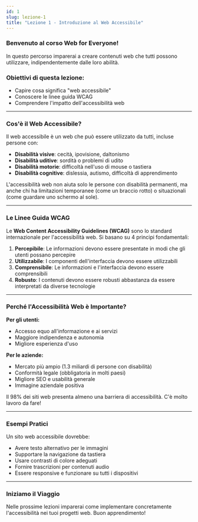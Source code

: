 ```yaml
---
id: 1
slug: lezione-1
title: "Lezione 1 - Introduzione al Web Accessibile"
---
```


### Benvenuto al corso Web for Everyone!

In questo percorso imparerai a creare contenuti web che tutti possono utilizzare, indipendentemente dalle loro abilità.

### Obiettivi di questa lezione:

- Capire cosa significa "web accessibile"
- Conoscere le linee guida WCAG
- Comprendere l'impatto dell'accessibilità web

---

### Cos'è il Web Accessibile?

Il web accessibile è un web che può essere utilizzato da tutti, incluse persone con:

- **Disabilità visive**: cecità, ipovisione, daltonismo
- **Disabilità uditive**: sordità o problemi di udito
- **Disabilità motorie**: difficoltà nell'uso di mouse o tastiera
- **Disabilità cognitive**: dislessia, autismo, difficoltà di apprendimento

<Banner type="info" title="Sapevi che?">
  L'accessibilità web non aiuta solo le persone con disabilità permanenti, ma
  anche chi ha limitazioni temporanee (come un braccio rotto) o situazionali
  (come guardare uno schermo al sole).
</Banner>

---

### Le Linee Guida WCAG

Le **Web Content Accessibility Guidelines (WCAG)** sono lo standard internazionale per l'accessibilità web. Si basano su 4 principi fondamentali:

1. **Percepibile**: Le informazioni devono essere presentate in modi che gli utenti possano percepire
2. **Utilizzabile**: I componenti dell'interfaccia devono essere utilizzabili
3. **Comprensibile**: Le informazioni e l'interfaccia devono essere comprensibili
4. **Robusto**: I contenuti devono essere robusti abbastanza da essere interpretati da diverse tecnologie

---

### Perché l'Accessibilità Web è Importante?

**Per gli utenti:**

- Accesso equo all'informazione e ai servizi
- Maggiore indipendenza e autonomia
- Migliore esperienza d'uso

**Per le aziende:**

- Mercato più ampio (1.3 miliardi di persone con disabilità)
- Conformità legale (obbligatoria in molti paesi)
- Migliore SEO e usabilità generale
- Immagine aziendale positiva

<Banner type="info" title="Dati interessanti">
  Il 98% dei siti web presenta almeno una barriera di accessibilità. C'è molto
  lavoro da fare!
</Banner>

---

### Esempi Pratici

Un sito web accessibile dovrebbe:

- Avere testo alternativo per le immagini
- Supportare la navigazione da tastiera
- Usare contrasti di colore adeguati
- Fornire trascrizioni per contenuti audio
- Essere responsive e funzionare su tutti i dispositivi

---

### Iniziamo il Viaggio

Nelle prossime lezioni imparerai come implementare concretamente l'accessibilità nei tuoi progetti web. Buon apprendimento!
